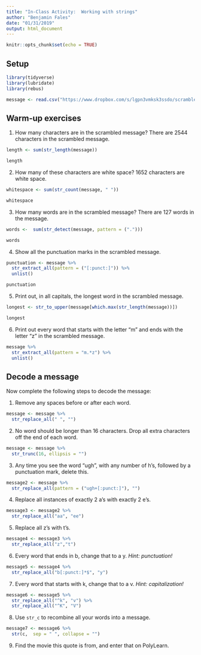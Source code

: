 ```yaml
---
title: "In-Class Activity:  Working with strings"
author: "Benjamin Fales"
date: "01/31/2019"
output: html_document
---
```


```r
knitr::opts_chunk$set(echo = TRUE)
```

## Setup


```r

library(tidyverse)
library(lubridate)
library(rebus)

message <- read.csv("https://www.dropbox.com/s/lgpn3vmksk3ssdo/scrambled_message.txt?dl=1", stringsAsFactors = FALSE)$Word
```


## Warm-up exercises

1. How many characters are in the scrambled message?
There are 2544 characters in the scrambled message.
```r

length <- sum(str_length(message))

length
```

2. How many of these characters are white space?
1652 characters are white space.
```r
whitespace <- sum(str_count(message, " "))

whitespace    

```

3. How many words are in the scrambled message?
There are 127 words in the message.
```r
words <-  sum(str_detect(message, pattern = (".")))

words
```

4. Show all the punctuation marks in the scrambled message.
```r
punctuation <- message %>%  
  str_extract_all(pattern = ("[:punct:]")) %>% 
  unlist()

punctuation
```

5. Print out, in all capitals, the longest word in the scrambled message.
```r
longest <- str_to_upper(message[which.max(str_length(message))])

longest
```


6. Print out every word that starts with the letter "m" and ends with the letter "z" in the scrambled message.
```r
message %>% 
  str_extract_all(pattern = "m.*z") %>% 
  unlist()
```

## Decode a message

Now complete the following steps to decode the message:

1. Remove any spaces before or after each word.
```r
message <- message %>%  
  str_replace_all(" ", "")
```

2. No word should be longer than 16 characters. Drop all extra characters off the end of each word.
```r
message <- message %>%  
  str_trunc(16, ellipsis = "")
```

3. Any time you see the word "ugh", with any number of h's, followed by a punctuation mark, delete this.
```r
message2 <- message %>%
  str_replace_all(pattern = ("ugh+[:punct:]"), "")
```


4. Replace all instances of exactly 2 a's with exactly 2 e's.
```r
message3 <- message2 %>% 
  str_replace_all("aa", "ee")
```

5. Replace all z's with t's.
```r
message4 <- message3 %>% 
  str_replace_all("z","t")
```

6. Every word that ends in b, change that to a y.  *Hint: punctuation!*
```r
message5 <- message4 %>% 
  str_replace_all("b[:punct:]*$", "y")
```

7. Every word that starts with k, change that to a v.  *Hint: capitalization!*
```r
message6 <- message5 %>% 
  str_replace_all("^k", "v") %>% 
  str_replace_all("^K", "V")
```

8. Use `str_c` to recombine all your words into a message.
```r
message7 <- message6 %>% 
  str(c,  sep = " ", collapse = "")
```

9. Find the movie this quote is from, and enter that on PolyLearn.
